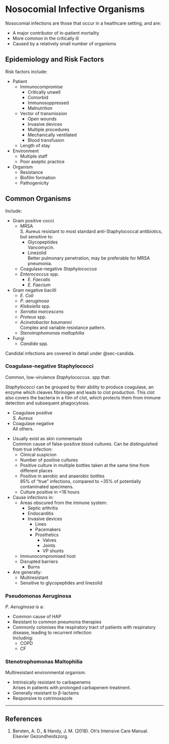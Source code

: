 # Nosocomial Infective Organisms

Nosocomial infections are those that occur in a healthcare setting, and are:

* A major contributor of in-patient mortality
* More common in the critically ill
* Caused by a relatively small number of organisms


## Epidemiology and Risk Factors

Risk factors include:

* Patient
	* Immunocompromise
		* Critically unwell
		* Comorbid
		* Immunosuppressed
		* Malnutrition
	* Vector of transmission
		* Open wounds
		* Invasive devices
		* Multiple procedures
		* Mechanically ventilated
		* Blood transfusion
	* Length of stay
* Environment
	* Multiple staff
	* Poor aseptic practice
* Organism
	* Resistance
	* Biofilm formation
	* Pathogenicity


## Common Organisms

Include:

* Gram positive cocci
	* MRSA\
	S. Aureus resistant to most standard anti-Staphylococcal antibiotics, but sensitive to:
		* Glycopeptides\
		Vancomycin.
		* Linezolid\
		Better pulmonary penetration, may be preferable for MRSA pneumonia.
	* Coagulase-negative *Staphylococcus*
	* *Enterococcus* spp.
		* *E. Faecalis*
		* *E. Faecium*
* Gram negative bacilli
	* *E. Coli*
	* *P. aeruginosa*
	* *Klebsiella* spp.
	* *Serratia marcescens*
	* *Proteus* spp.
	* *Acinetobacter baumanni*\
	Complex and variable resistance pattern.
	* *Stenotrophomonas maltophilia*
* Fungi
	* *Candida* spp.

:::column-margin
Candidal infections are covered in detail under @sec-candida.
:::


### Coagulase-negative Staphylococci

Common, low-virulence *Staphylococcus*. spp that:

:::column-margin
*Staphylococci* can be grouped by their ability to produce coagulase, an enzyme which cleaves fibrinogen and leads to clot production. This clot also covers the bacteria in a film of clot, which protects them from immune detection and subsequent phagocytosis.

* Coagulase positive\
*S. Aureus*
* Coagulase negative\
All others.
:::

* Usually exist as skin commensals\
Common cause of false-positive blood cultures. Can be distinguished from true infection:
	* Clinical suspicion
	* Number of positive cultures
	* Positive culture in multiple bottles taken at the same time from different places
	* Positive in aerobic and anaerobic bottles\
	85% of "true" infections, compared to ~35% of potentially contaminated specimens.
	* Culture positive in <16 hours
* Cause infections in:
	* Areas obscured from the immune system:
		* Septic arthritis
		* Endocarditis
		* Invasive devices
			* Lines
			* Pacemakers
			* Prosthetics
				* Valves
				* Joints
				* VP shunts
	* Immunocompromised host
	* Disrupted barriers
		* Burns
* Are generally:
	* Multiresistant
	* Sensitive to glycopeptides and linezolid


### Pseudomonas Aeruginosa

*P. Aeruginosa* is a:

* Common cause of HAP
* Resistant to common pneumonia therapies
* Commonly colonises the respiratory tract of patients with respiratory disease, leading to recurrent infection\
Including:
	* COPD
	* CF


### Stenotrophomonas Maltophilia

Multiresistant environmental organism:

* Intrinsically resistant to carbapenems\
Arises in patients with prolonged carbapenem treatment.
* Generally resistant to β-lactams
* Responsive to cotrimoxazole


---

## References

1. Bersten, A. D., & Handy, J. M. (2018). Oh’s Intensive Care Manual. Elsevier Gezondheidszorg.